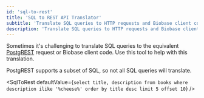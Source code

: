 ```yaml
---
id: 'sql-to-rest'
title: 'SQL to REST API Translator'
subtitle: 'Translate SQL queries to HTTP requests and Biobase client code'
description: 'Translate SQL queries to HTTP requests and Biobase client code'
---
```


Sometimes it's challenging to translate SQL queries to the equivalent [PostgREST](https://postgrest.org/) request or Biobase client code. Use this tool to help with this translation.

<Admonition type="info">

PostgREST supports a subset of SQL, so not all SQL queries will translate.

</Admonition>

<SqlToRest
  defaultValue={`select
  title,
  description
from
  books
where
  description ilike '%cheese%'
order by
  title desc
limit
  5
offset
  10`}
/>
